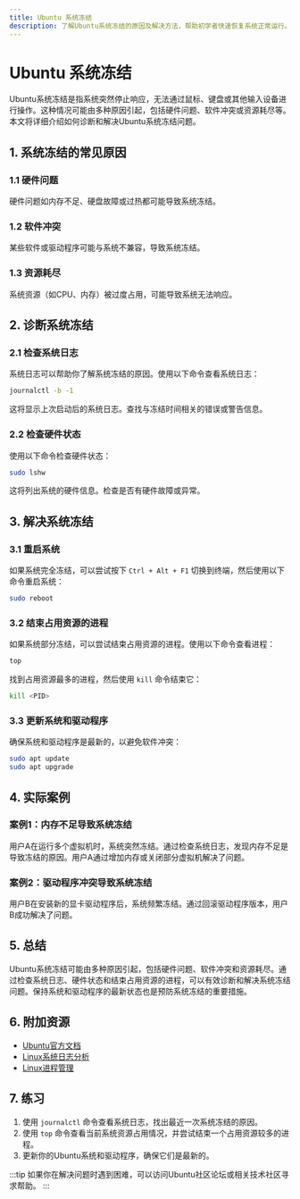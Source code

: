 ```yaml
---
title: Ubuntu 系统冻结
description: 了解Ubuntu系统冻结的原因及解决方法，帮助初学者快速恢复系统正常运行。
---
```


# Ubuntu 系统冻结

Ubuntu系统冻结是指系统突然停止响应，无法通过鼠标、键盘或其他输入设备进行操作。这种情况可能由多种原因引起，包括硬件问题、软件冲突或资源耗尽等。本文将详细介绍如何诊断和解决Ubuntu系统冻结问题。

## 1. 系统冻结的常见原因

### 1.1 硬件问题
硬件问题如内存不足、硬盘故障或过热都可能导致系统冻结。

### 1.2 软件冲突
某些软件或驱动程序可能与系统不兼容，导致系统冻结。

### 1.3 资源耗尽
系统资源（如CPU、内存）被过度占用，可能导致系统无法响应。

## 2. 诊断系统冻结

### 2.1 检查系统日志
系统日志可以帮助你了解系统冻结的原因。使用以下命令查看系统日志：

```bash
journalctl -b -1
```

这将显示上次启动后的系统日志。查找与冻结时间相关的错误或警告信息。

### 2.2 检查硬件状态
使用以下命令检查硬件状态：

```bash
sudo lshw
```

这将列出系统的硬件信息。检查是否有硬件故障或异常。

## 3. 解决系统冻结

### 3.1 重启系统
如果系统完全冻结，可以尝试按下 `Ctrl + Alt + F1` 切换到终端，然后使用以下命令重启系统：

```bash
sudo reboot
```

### 3.2 结束占用资源的进程
如果系统部分冻结，可以尝试结束占用资源的进程。使用以下命令查看进程：

```bash
top
```

找到占用资源最多的进程，然后使用 `kill` 命令结束它：

```bash
kill <PID>
```

### 3.3 更新系统和驱动程序
确保系统和驱动程序是最新的，以避免软件冲突：

```bash
sudo apt update
sudo apt upgrade
```

## 4. 实际案例

### 案例1：内存不足导致系统冻结
用户A在运行多个虚拟机时，系统突然冻结。通过检查系统日志，发现内存不足是导致冻结的原因。用户A通过增加内存或关闭部分虚拟机解决了问题。

### 案例2：驱动程序冲突导致系统冻结
用户B在安装新的显卡驱动程序后，系统频繁冻结。通过回滚驱动程序版本，用户B成功解决了问题。

## 5. 总结

Ubuntu系统冻结可能由多种原因引起，包括硬件问题、软件冲突和资源耗尽。通过检查系统日志、硬件状态和结束占用资源的进程，可以有效诊断和解决系统冻结问题。保持系统和驱动程序的最新状态也是预防系统冻结的重要措施。

## 6. 附加资源

- [Ubuntu官方文档](https://help.ubuntu.com/)
- [Linux系统日志分析](https://www.linux.com/training-tutorials/understanding-linux-system-logs/)
- [Linux进程管理](https://www.tecmint.com/linux-process-management/)

## 7. 练习

1. 使用 `journalctl` 命令查看系统日志，找出最近一次系统冻结的原因。
2. 使用 `top` 命令查看当前系统资源占用情况，并尝试结束一个占用资源较多的进程。
3. 更新你的Ubuntu系统和驱动程序，确保它们是最新的。

:::tip
如果你在解决问题时遇到困难，可以访问Ubuntu社区论坛或相关技术社区寻求帮助。
:::